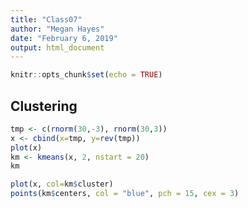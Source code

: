 ```yaml
---
title: "Class07"
author: "Megan Hayes"
date: "February 6, 2019"
output: html_document
---
```


```r
knitr::opts_chunk$set(echo = TRUE)
```

## Clustering

```r
tmp <- c(rnorm(30,-3), rnorm(30,3))
x <- cbind(x=tmp, y=rev(tmp))
plot(x)
km <- kmeans(x, 2, nstart = 20)
km
```

```r
plot(x, col=km$cluster)
points(km$centers, col = "blue", pch = 15, cex = 3)
```

```r

```

